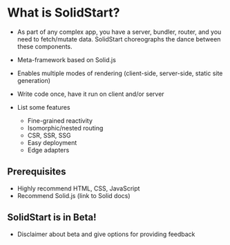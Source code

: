 <title>What is SolidStart?</title>

# What is SolidStart?

- As part of any complex app, you have a server, bundler, router, and you need to fetch/mutate data. SolidStart choreographs the dance between these components.

- Meta-framework based on Solid.js
- Enables multiple modes of rendering (client-side, server-side, static site generation)
- Write code once, have it run on client and/or server
- List some features
  - Fine-grained reactivity
  - Isomorphic/nested routing
  - CSR, SSR, SSG
  - Easy deployment
  - Edge adapters

## Prerequisites

- Highly recommend HTML, CSS, JavaScript
- Recommend Solid.js (link to Solid docs)

## SolidStart is in Beta!

- Disclaimer about beta and give options for providing feedback
